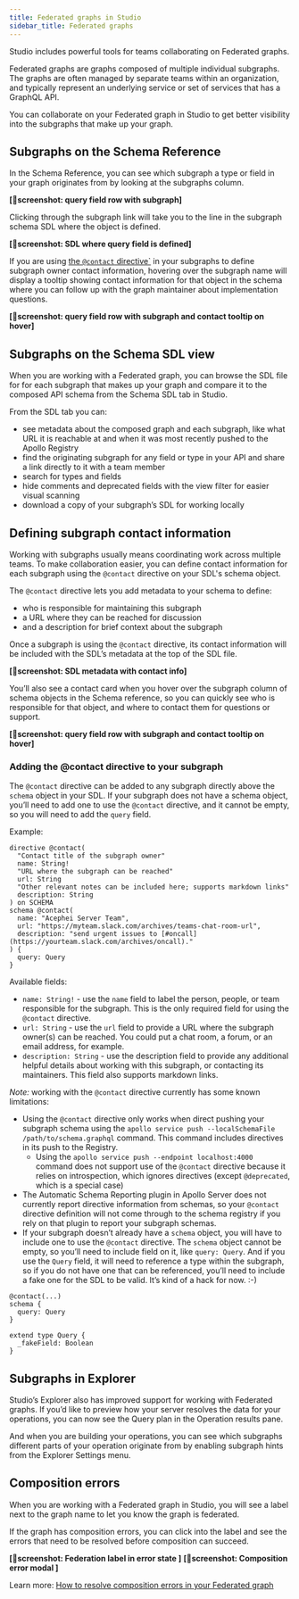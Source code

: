 ```yaml
---
title: Federated graphs in Studio
sidebar_title: Federated graphs
---
```



Studio includes powerful tools for teams collaborating on Federated graphs.

<VideoFrame src="http://placeholder"/>

Federated graphs are graphs composed of multiple individual subgraphs. The graphs are often managed by separate teams within an organization, and typically represent an underlying service or set of services that has a GraphQL API.

You can collaborate on your Federated graph in Studio to get better visibility into the subgraphs that make up your graph.

## Subgraphs on the Schema Reference

In the Schema Reference, you can see which subgraph a type or field in your graph originates from by looking at the subgraphs column.

**[📸screenshot: query field row with subgraph]**

Clicking through the subgraph link will take you to the line in the subgraph schema SDL where the object is defined.

**[📸screenshot: SDL where query field is defined]**

If you are using [the `@contact` directive`](#) in your subgraphs to define subgraph owner contact information, hovering over the subgraph name will display a tooltip showing contact information for that object in the schema where you can follow up with the graph maintainer about implementation questions.

**[📸screenshot: query field row with subgraph and contact tooltip on hover]**

## Subgraphs on the Schema SDL view

When you are working with a Federated graph, you can browse the SDL file for for each subgraph that makes up your graph and compare it to the composed API schema from the Schema SDL tab in Studio.

From the SDL tab you can:
- see metadata about the composed graph and each subgraph, like what URL it is reachable at and when it was most recently pushed to the Apollo Registry
- find the originating subgraph for any field or type in your API and share a link directly to it with a team member
- search for types and fields
- hide comments and deprecated fields with the view filter for easier visual scanning
- download a copy of your subgraph’s SDL for working locally

## Defining subgraph contact information

Working with subgraphs usually means coordinating work across multiple teams. To make collaboration easier, you can define contact information for each subgraph using the `@contact` directive on your SDL's schema object.

The `@contact` directive lets you add metadata to your schema to define:
- who is responsible for maintaining this subgraph 
- a URL where they can be reached for discussion
- and a description for brief context about the subgraph

Once a subgraph is using the `@contact` directive, its contact information will be included with the SDL’s metadata at the top of the SDL file.

**[📸screenshot: SDL metadata with contact info]**

You’ll also see a contact card when you hover over the subgraph column of schema objects in the Schema reference, so you can quickly see who is responsible for that object, and where to contact them for questions or support.

**[📸screenshot: query field row with subgraph and contact tooltip on hover]**

### Adding the @contact directive to your subgraph

The `@contact` directive can be added to any subgraph directly above the `schema` object in your SDL. If your subgraph does not have a schema object, you’ll need to add one to use the `@contact` directive, and it cannot be empty, so you will need to add the `query` field.

Example:

```
directive @contact(
  "Contact title of the subgraph owner"
  name: String!
  "URL where the subgraph can be reached"
  url: String
  "Other relevant notes can be included here; supports markdown links"
  description: String
) on SCHEMA
schema @contact(
  name: "Acephei Server Team",
  url: "https://myteam.slack.com/archives/teams-chat-room-url",
  description: "send urgent issues to [#oncall](https://yourteam.slack.com/archives/oncall)."
) {
  query: Query
}
```

Available fields:
- `name: String!` - use the `name` field to label the person, people, or team responsible for the subgraph. This is the only required field for using the `@contact` directive.
- `url: String` - use the `url` field to provide a URL where the subgraph owner(s) can be reached. You could put a chat room, a forum, or an email address, for example.
- `description: String` - use the description field to provide any additional helpful details about working with this subgraph, or contacting its maintainers. This field also supports markdown links.

*Note:* working with the `@contact` directive currently has some known limitations:
- Using the `@contact` directive only works when direct pushing your subgraph schema using the `apollo service push --localSchemaFile /path/to/schema.graphql` command. This command includes directives in its push to the Registry.
  - Using the `apollo service push --endpoint localhost:4000` command does not support use of the `@contact` directive because it relies on introspection, which ignores directives (except `@deprecated`, which is a special case)
- The Automatic Schema Reporting plugin in Apollo Server does not currently report directive information from schemas, so your `@contact` directive definition will not come through to the schema registry if you rely on that plugin to report your subgraph schemas.
- If your subgraph doesn’t already have a `schema` object, you will have to include one to use the `@contact` directive. The `schema` object cannot be empty, so you’ll need to include field on it, like `query: Query`. And if you use the `Query` field, it will need to reference a type within the subgraph, so if you do not have one that can be referenced, you’ll need to include a fake one for the SDL to be valid. It’s kind of a hack for now. :-)
```
@contact(...)
schema {
  query: Query
}

extend type Query {
  _fakeField: Boolean
}
```

## Subgraphs in Explorer

Studio’s Explorer also has improved support for working with Federated graphs. If you’d like to preview how your server resolves the data for your operations, you can now see the Query plan in the Operation results pane.

And when you are building your operations, you can see which subgraphs different parts of your operation originate from by enabling subgraph hints from the Explorer Settings menu.

## Composition errors

When you are working with a Federated graph in Studio, you will see a label next to the graph name to let you know the graph is federated.

If the graph has composition errors, you can click into the label and see the errors that need to be resolved before composition can succeed.

**[📸screenshot: Federation label in error state ]**
**[📸screenshot: Composition error modal ]**

Learn more: [How to resolve composition errors in your Federated graph](#)
